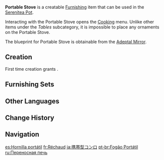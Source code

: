 {{Furnishing Infobox
|id             = 361305
|image          = Item Portable Stove.png
|category       = Large Furnishing
|subcategory    = Table
|quality        = 3
|adeptal_energy = 60
|load           = 558
|reduced_load   = 85
|description    = A light and convenient little stove that is often used by business people at [[Chihu Rock]].<br>It's just a shame that the amount of food that can be placed on it at once is quite small, leaving it with little hope of feeding [[Paimon]] in time.
|mention        = Paimon
|blueprint      = Adeptal Mirror
|adeptal mirror = 2
|interaction    = Cooking
}}
'''Portable Stove''' is a creatable [[Furnishing]] item that can be used in the [[Serenitea Pot]].

Interacting with the Portable Stove opens the [[Cooking]] menu.
Unlike other items under the ''Tables'' subcategory, it is impossible to place any ornaments on the Portable Stove.

The blueprint for Portable Stove is obtainable from the [[Adeptal Mirror]].

==Creation==
First time creation grants {{Item|Trust|24|x=60}}.
{{Recipe
|type = Creation
|time = 14h
|Iron Chunk = 12
|sort = Iron Chunk
}}

==Furnishing Sets==
{{Craft Usage|type=Furnishing Set}}

==Other Languages==
{{Other Languages
|default_hidden = 1
|en      = Portable Stove
|zhs     = 便携炉灶
|zhs_rm  = Biànxié Lúzào
|zht     = 可攜式爐灶
|zht_rm  = Kěxié-shì Lúzào
|ja      = 携帯型コンロ
|ja_rm   = Keitai-gata Konro
|ko      = 휴대용 부뚜막
|es      = Hornilla portátil
|fr      = Réchaud
|ru      = Переносная печь
|th      = เตาพกพา
|th_rm   = 
|vi      = Bếp Tiện Lợi
|de      = Tragbarer Herd
|id      = Kompor Portabel
|pt      = Fogão Portátil
|tr      = Taşınabilir Ocak
|it      = Fornello portatile
}}

==Change History==
{{Change History|1.5}}

==Navigation==
{{Furnishing Navbox|interior}}

[[es:Hornilla portátil]]
[[fr:Réchaud]]
[[ja:携帯型コンロ]]
[[pt-br:Fogão Portátil]]
[[ru:Переносная печь]]